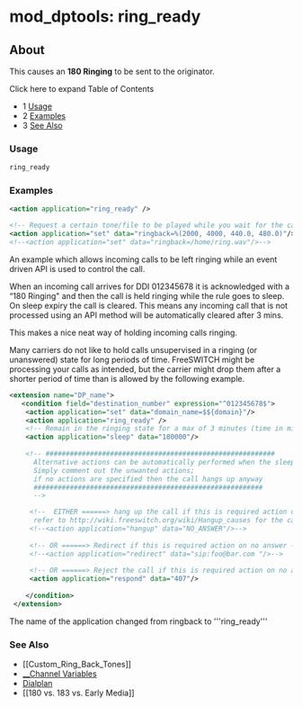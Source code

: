 
# mod_dptools: ring_ready 

 

## About

This causes an **180 Ringing** to be sent to the originator.

Click here to expand Table of Contents

* 1 [Usage](#-freeswitch--mod_dptools-ring_ready-)
* 2 [Examples](#examples)
* 3 [See Also](#-freeswitch--mod_dptools-ring_ready-)

### Usage

```xml
ring_ready
```

### Examples

```xml
<action application="ring_ready" />

<!-- Request a certain tone/file to be played while you wait for the call to be answered-->
<action application="set" data="ringback=%(2000, 4000, 440.0, 480.0)"/>
<!--<action application="set" data="ringback=/home/ring.wav"/>-->
```

An example which allows incoming calls to be left ringing while an event driven API is used to control the call.

When an incoming call arrives for DDI 012345678 it is acknowledged with a “180 Ringing" and then the call is held ringing while the rule goes to sleep. On sleep expiry the call is cleared. This means any incoming call that is not processed using an API method will be automatically cleared after 3 mins.   
  
This makes a nice neat way of holding incoming calls ringing.

Many carriers do not like to hold calls unsupervised in a ringing (or unanswered) state for long periods of time. FreeSWITCH might be processing your calls as intended, but the carrier might drop them after a shorter period of time than is allowed by the following example.

```xml
<extension name="DP_name">
   <condition field="destination_number" expression="^012345678$">  
    <action application="set" data="domain_name=$${domain}"/>
    <action application="ring_ready" />
    <!-- Remain in the ringing state for a max of 3 minutes (time in milliseconds) -->
    <action application="sleep" data="180000"/>
             
    <!-- #########################################################
      Alternative actions can be automatically performed when the sleep duration is exceeded 
      Simply comment out the unwanted actions; 
      if no actions are specified then the call hangs up anyway
      ######################################################### 
      -->

     <!--  EITHER ======> hang up the call if this is required action on no answer 
      refer to http://wiki.freeswitch.org/wiki/Hangup_causes for the cause code data. -->
     <!--<action application="hangup" data="NO_ANSWER"/>-->
        
     <!-- OR ======> Redirect if this is required action on no answer -->
     <!--<action application="redirect" data="sip:foo@bar.com "/>-->
   
     <!-- OR ======> Reject the call if this is required action on no answer (use the correct cause code) -->
     <action application="respond" data="407"/>
             
    </condition>
 </extension>
```

The name of the application changed from ringback to '''ring\_ready'''

### See Also

* \[\[Custom\_Ring\_Back\_Tones\]\]
* [\_\_Channel Variables](../../Dialplan/Variables-Archive/x__Channel-Variables_1048892.mdx#--)
* [Dialplan](../../Dialplan/index.mdx#0-about)
* \[\[180 vs. 183 vs. Early Media\]\]


